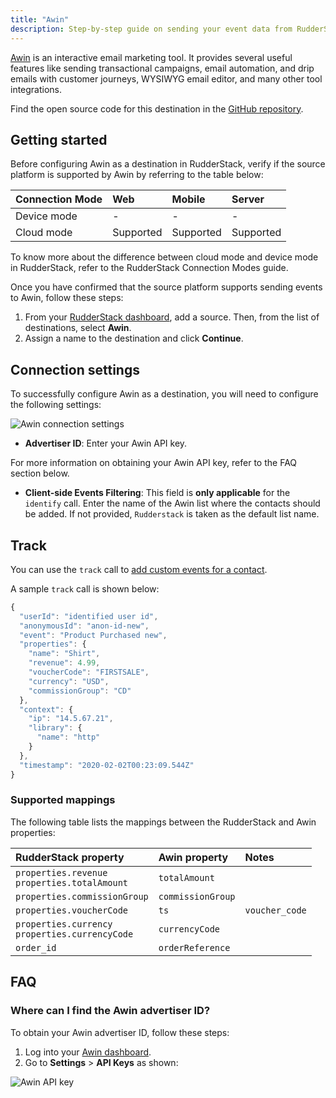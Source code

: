 ```yaml
---
title: "Awin"
description: Step-by-step guide on sending your event data from RudderStack to Awin.
---
```


[Awin](https://www.Awin.com/) is an interactive email marketing tool. It provides several useful features like sending transactional campaigns, email automation, and drip emails with customer journeys, WYSIWYG email editor, and many other tool integrations.

<div class="infoBlock">
Find the open source code for this destination in the <a href="https://github.com/rudderlabs/rudder-transformer/tree/master/v0/destinations/mailjet">GitHub repository</a>.
</div>

## Getting started

Before configuring Awin as a destination in RudderStack, verify if the source platform is supported by Awin by referring to the table below:

| Connection Mode | Web | Mobile | Server |
| :--- | :--- | :--- | :--- |
| Device mode | - | - | - |
| Cloud mode | Supported  | Supported | Supported |

<div class="infoBlock">
To know more about the difference between cloud mode and device mode in RudderStack, refer to the <Link to="/destinations/rudderstack-connection-modes/">RudderStack Connection Modes</Link> guide.
</div>

Once you have confirmed that the source platform supports sending events to Awin, follow these steps:

1. From your [RudderStack dashboard](https://app.rudderstack.com/), add a source. Then, from the list of destinations, select **Awin**.
2. Assign a name to the destination and click **Continue**.

## Connection settings

To successfully configure Awin as a destination, you will need to configure the following settings:

<img src="../../assets/event-stream-destinations/Awin-connection-settings.png" alt="Awin connection settings" />

- **Advertiser ID**: Enter your Awin API key.

<div class="infoBlock">
For more information on obtaining your Awin API key, refer to the <Link to="#FAQ">FAQ</Link> section below.
</div>

- **Client-side Events Filtering**: This field is **only applicable** for the `identify` call. Enter the name of the Awin list where the contacts should be added. If not provided, `Rudderstack` is taken as the default list name. 

## Track

You can use the <Link to="/event-spec/standard-events/track">`track`</Link> call to [add custom events for a contact](https://www.Awin.com/developers/93cba3fa7f1ea-add-event/).

A sample `track` call is shown below:

```javascript
{
  "userId": "identified user id",
  "anonymousId": "anon-id-new",
  "event": "Product Purchased new",
  "properties": {
    "name": "Shirt",
    "revenue": 4.99,
    "voucherCode": "FIRSTSALE",
    "currency": "USD",
    "commissionGroup": "CD"
  },
  "context": {
    "ip": "14.5.67.21",
    "library": {
      "name": "http"
    }
  },
  "timestamp": "2020-02-02T00:23:09.544Z"
}
```

### Supported mappings

The following table lists the mappings between the RudderStack and Awin properties:

| RudderStack property | Awin property | Notes |
| :--------------| :---------| :--------------|
| `properties.revenue` <br/> `properties.totalAmount` | `totalAmount` |  |
| `properties.commissionGroup` | `commissionGroup` |  |
| `properties.voucherCode` | `ts` | `voucher_code` | |
| `properties.currency` <br/> `properties.currencyCode` | `currencyCode` | |
| `order_id` | `orderReference` | |

## FAQ

### Where can I find the Awin advertiser ID?

To obtain your Awin advertiser ID, follow these steps:

1. Log into your [Awin dashboard](https://manage.Awin.com/auth/login).
2. Go to **Settings** > **API Keys** as shown:

<img src="../../assets/event-stream-destinations/Awin-api-key.png" alt="Awin API key" />
